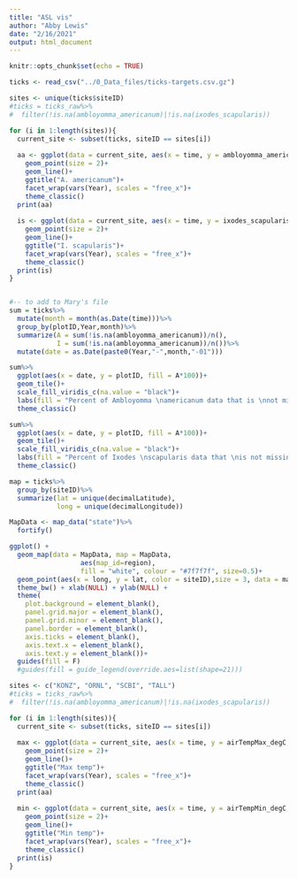 ```yaml
---
title: "ASL vis"
author: "Abby Lewis"
date: "2/16/2021"
output: html_document
---
```


```r
knitr::opts_chunk$set(echo = TRUE)
```

```r
ticks <- read_csv("../0_Data_files/ticks-targets.csv.gz")

sites <- unique(ticks$siteID)
#ticks = ticks_raw%>%
#  filter(!is.na(ambloyomma_americanum)|!is.na(ixodes_scapularis))

for (i in 1:length(sites)){
  current_site <- subset(ticks, siteID == sites[i])
  
  aa <- ggplot(data = current_site, aes(x = time, y = ambloyomma_americanum, color = plotID, fill = plotID))+
    geom_point(size = 2)+
    geom_line()+
    ggtitle("A. americanum")+
    facet_wrap(vars(Year), scales = "free_x")+
    theme_classic()
  print(aa)
  
  is <- ggplot(data = current_site, aes(x = time, y = ixodes_scapularis, color = plotID, fill = plotID))+
    geom_point(size = 2)+
    geom_line()+
    ggtitle("I. scapularis")+
    facet_wrap(vars(Year), scales = "free_x")+
    theme_classic()
  print(is)
}


#-- to add to Mary's file
sum = ticks%>%
  mutate(month = month(as.Date(time)))%>%
  group_by(plotID,Year,month)%>%
  summarize(A = sum(!is.na(ambloyomma_americanum))/n(),
            I = sum(!is.na(ambloyomma_americanum))/n())%>%
  mutate(date = as.Date(paste0(Year,"-",month,"-01")))

sum%>%
  ggplot(aes(x = date, y = plotID, fill = A*100))+
  geom_tile()+
  scale_fill_viridis_c(na.value = "black")+
  labs(fill = "Percent of Ambloyomma \namericanum data that is \nnot missing")+
  theme_classic()

sum%>%
  ggplot(aes(x = date, y = plotID, fill = A*100))+
  geom_tile()+
  scale_fill_viridis_c(na.value = "black")+
  labs(fill = "Percent of Ixodes \nscapularis data that \nis not missing")+
  theme_classic()

map = ticks%>%
  group_by(siteID)%>%
  summarize(lat = unique(decimalLatitude),
            long = unique(decimalLongitude))

MapData <- map_data("state")%>%
  fortify()

ggplot() +
  geom_map(data = MapData, map = MapData,
                  aes(map_id=region),
                  fill = "white", colour = "#7f7f7f", size=0.5)+
  geom_point(aes(x = long, y = lat, color = siteID),size = 3, data = map)+
  theme_bw() + xlab(NULL) + ylab(NULL) +
  theme(
    plot.background = element_blank(),
    panel.grid.major = element_blank(),
    panel.grid.minor = element_blank(),
    panel.border = element_blank(),
    axis.ticks = element_blank(),
    axis.text.x = element_blank(),
    axis.text.y = element_blank())+
  guides(fill = F)
  #guides(fill = guide_legend(override.aes=list(shape=21)))

```


```r
sites <- c("KONZ", "ORNL", "SCBI", "TALL")
#ticks = ticks_raw%>%
#  filter(!is.na(ambloyomma_americanum)|!is.na(ixodes_scapularis))

for (i in 1:length(sites)){
  current_site <- subset(ticks, siteID == sites[i])
  
  max <- ggplot(data = current_site, aes(x = time, y = airTempMax_degC, color = plotID, fill = plotID))+
    geom_point(size = 2)+
    geom_line()+
    ggtitle("Max temp")+
    facet_wrap(vars(Year), scales = "free_x")+
    theme_classic()
  print(aa)
  
  min <- ggplot(data = current_site, aes(x = time, y = airTempMin_degC, color = plotID, fill = plotID))+
    geom_point(size = 2)+
    geom_line()+
    ggtitle("Min temp")+
    facet_wrap(vars(Year), scales = "free_x")+
    theme_classic()
  print(is)
}
```
